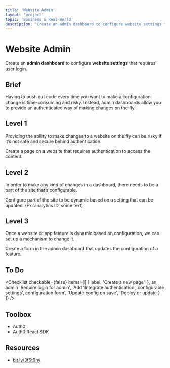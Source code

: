 ```yaml
---
title: 'Website Admin'
layout: 'project'
topic: 'Business & Real-World'
description: 'Create an admin dashboard to configure website settings that requires user login.'
---
```



<ProjectHeader>

# Website Admin

Create an <strong className="color-blue">admin dashboard</strong> to configure <strong className="color-purple">website settings</strong> that requires user login.

</ProjectHeader>

<ProjectContent>

## Brief

Having to push out code every time you want to make a configuration change is time-consuming and risky. Instead,  admin dashboards allow you to provide an authenticated way of making changes on the fly.

## Level 1

Providing the ability to make changes to a website on the fly can be risky if it’s not safe and secure behind authentication.

Create a page on a website that requires authentication to access the content.

<LoginRequired>

## Level 2

In order to make any kind of changes in a dashboard, there needs to be a part of the site that’s configurable.

Configure part of the site to be dynamic based on a setting that can be updated. (Ex: analytics ID, some text)

## Level 3

Once a website or app feature is dynamic based on configuration, we can set up a mechanism to change it.

Create a form in the admin dashboard that updates the configuration of a feature.

</LoginRequired>

</ProjectContent>

<ProjectSidebar>

## To Do

<Checklist checkable={false} items={[
  {
 label: 'Create a new page',
 },
 an admin 'Require login for admin',
 'Add 'Integrate authentication',
 configurable settings',
 configuration form',
 'Update config on save',
 'Deploy or update }
]} />

## Toolbox
- Auth0
- Auth0 React SDK

## Resources
- [bit.ly/3f6t9ny](https://bit.ly/3f6t9ny)

</ProjectSidebar>